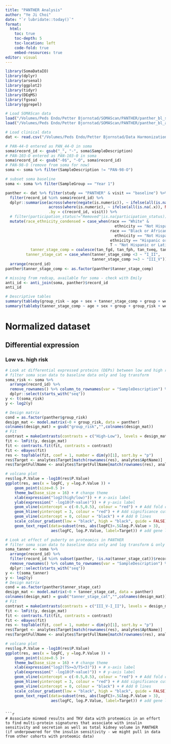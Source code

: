 ```yaml
---
title: "PANTHER Analysis"
author: "Ye Ji Choi"
date: "`r lubridate::today()`"
format: 
  html:
    toc: true
    toc-depth: 5
    toc-location: left
    code-fold: true
    embed-resources: true
editor: visual
---
```


```r
library(SomaDataIO)
library(dplyr)
library(arsenal)
library(ggplot2)
library(tidyr)
library(DEqMS)
library(fgsea)
library(ggrepel)
```

```r
# Load SOMAScan data
load("/Volumes/Peds Endo/Petter Bjornstad/SOMAScan/PANTHER/panther_bl_soma.Rdata")
load("/Volumes/Peds Endo/Petter Bjornstad/SOMAScan/PANTHER/panther_bl_analytes.Rdata")
```

```r
# Load clinical data
dat <- read.csv("/Volumes/Peds Endo/Petter Bjornstad/Data Harmonization/Data Clean/harmonized_dataset.csv", na.strings = "")

# PAN-44-O entered as PAN_44-O in soma
soma$record_id <- gsub("_", "-", soma$SampleDescription)
# PAN-103-O entered as PAN-103-0 in soma
soma$record_id <- gsub("-0$", "-O", soma$record_id)
# PAN-98-O (remove from soma for now)
soma <- soma %>% filter(SampleDescription != "PAN-98-O") 

# subset soma baseline
soma <- soma %>% filter(SampleGroup == "Year 1")

panther <- dat %>% filter(study == "PANTHER" & visit == "baseline") %>%
  filter(record_id %in% soma$record_id) %>%
  dplyr::summarise(across(where(negate(is.numeric)), ~ ifelse(all(is.na(.x)), NA_character_, last(na.omit(.x)))),
                   across(where(is.numeric), ~ ifelse(all(is.na(.x)), NA_real_, mean(.x, na.rm = TRUE))),
                   .by = c(record_id, visit)) %>%
  # filter(participation_status!="Removed"|is.na(participation_status)) %>%
  mutate(race_ethnicity_condensed = case_when(race == "White" & 
                                                ethnicity == "Not Hispanic or Latino" ~ "Not Hispanic or Latino White",
                                              race == "Black or African American" & 
                                                ethnicity == "Not Hispanic or Latino" ~ "Not Hispanic or Latino Black",
                                              ethnicity == "Hispanic or Latino" ~ "Hispanic or Latino",
                                              T ~ "Not Hispanic or Latino Other"),
           tanner_stage_comp = coalesce(tan_fgd, tan_fph, tan_tveq, tan_mgd, tan_mph),
         tanner_stage_cat = case_when(tanner_stage_comp <3 ~ "I_II",
                                      tanner_stage_comp >=3 ~ "III_V")) %>%
  arrange(record_id)
panther$tanner_stage_comp <- as.factor(panther$tanner_stage_comp)

# missing from redcap, available for soma - check with Emily
anti_id <- anti_join(soma, panther)$record_id
anti_id
```

```r
# Descriptive tables
summary(tableby(group_risk ~ age + sex + tanner_stage_comp + group + weight + height + bmi + hba1c + total_kidney_volume_ml + ht_adj_tkv, data = panther, total = F, test = F))
summary(tableby(tanner_stage_comp ~ age + sex + group + group_risk + weight + height + bmi + hba1c + total_kidney_volume_ml + ht_adj_tkv, data = panther, total = F, test = F))
```

# Normalized dataset

## Differential expression

### Low vs. high risk
```r
# Look at differential expressed proteins (DEPs) between low and high risk in PANTHER
# filter soma scan data to baseline data only and log transform
soma_risk <- soma %>% 
  arrange(record_id) %>%
  remove_rownames() %>% column_to_rownames(var = "SampleDescription") %>%
  dplyr::select(starts_with("seq"))
y <- t(soma_risk)
y <- log2(y)

# Design matrix
cond = as.factor(panther$group_risk)
design_mat <- model.matrix(~0 + group_risk, data = panther)
colnames(design_mat) = gsub("group_risk","",colnames(design_mat))
# Fit
contrast = makeContrasts(contrasts = c("High-Low"), levels = design_mat)
fit <- lmFit(y, design_mat)
fit <- contrasts.fit(fit, contrasts = contrast)
fit <- eBayes(fit)
res <- topTable(fit, coef = 1, number = dim(y)[1], sort.by = "p")
res$Target <- analytes$Target[match(rownames(res), analytes$AptName)]
res$TargetFullName <- analytes$TargetFullName[match(rownames(res), analytes$AptName)]
```

```r
# volcano plot
res$log.P.Value = -log10(res$P.Value)
ggplot(res, aes(x = logFC, y =log.P.Value )) + 
    geom_point(size=0.5 )+
    theme_bw(base_size = 16) + # change theme
    xlab(expression("log2(high/low)")) + # x-axis label
    ylab(expression(" -log10(P-value)")) + # y-axis label
    geom_vline(xintercept = c(-0.5,0.5), colour = "red") + # Add fold change cutoffs
    geom_hline(yintercept = 3, colour = "red") + # Add significance cutoffs
    geom_vline(xintercept = 0, colour = "black") + # Add 0 lines
    scale_colour_gradient(low = "black", high = "black", guide = FALSE) +
    geom_text_repel(data=subset(res, abs(logFC)>.5&log.P.Value > 3),
                    aes(logFC, log.P.Value, label=Target)) # add gene label
```

```r
# Look at effect of puberty on proteomics in PANTHER
# filter soma scan data to baseline data only and log transform & only keep record_ids with tanner stages
soma_tanner <- soma %>% 
  arrange(record_id) %>%
  filter(record_id %in% subset(panther, !is.na(tanner_stage_cat))$record_id) %>%
  remove_rownames() %>% column_to_rownames(var = "SampleDescription") %>%
  dplyr::select(starts_with("seq"))
y <- t(soma_tanner)
y <- log2(y)
# Design matrix
cond = as.factor(panther$tanner_stage_cat)
design_mat <- model.matrix(~0 + tanner_stage_cat, data = panther)
colnames(design_mat) = gsub("tanner_stage_cat","",colnames(design_mat))
# Fit
contrast = makeContrasts(contrasts = c("III_V-I_II"), levels = design_mat)
fit <- lmFit(y, design_mat)
fit <- contrasts.fit(fit, contrasts = contrast)
fit <- eBayes(fit)
res <- topTable(fit, coef = 1, number = dim(y)[1], sort.by = "p")
res$Target <- analytes$Target[match(rownames(res), analytes$AptName)]
res$TargetFullName <- analytes$TargetFullName[match(rownames(res), analytes$AptName)]
```

```r
# volcano plot
res$log.P.Value = -log10(res$P.Value)
ggplot(res, aes(x = logFC, y =log.P.Value )) + 
    geom_point(size=0.5 )+
    theme_bw(base_size = 16) + # change theme
    xlab(expression("log2(TS>=3/TS<3)")) + # x-axis label
    ylab(expression(" -log10(P-value)")) + # y-axis label
    geom_vline(xintercept = c(-0.5,0.5), colour = "red") + # Add fold change cutoffs
    geom_hline(yintercept = 3, colour = "red") + # Add significance cutoffs
    geom_vline(xintercept = 0, colour = "black") + # Add 0 lines
    scale_colour_gradient(low = "black", high = "black", guide = FALSE) +
    geom_text_repel(data=subset(res, abs(logFC)>.5&log.P.Value > 3),
                    aes(logFC, log.P.Value, label=Target)) # add gene label
```

```

```r
# Associate minmod results and TKV data with proteomics in an effort to find multi-protein signatures that associate with insulin sensitivity and secretion as well as total kidney volume in PANTHER (if underpowered for the insulin sensitivity - we might pull in data from other cohorts with proteomic data)

```
